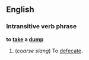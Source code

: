 ==English==
===Intransitive verb phrase===
'''to [[take]] a [[dump]]'''

#(''coarse slang'') To [[defecate]].